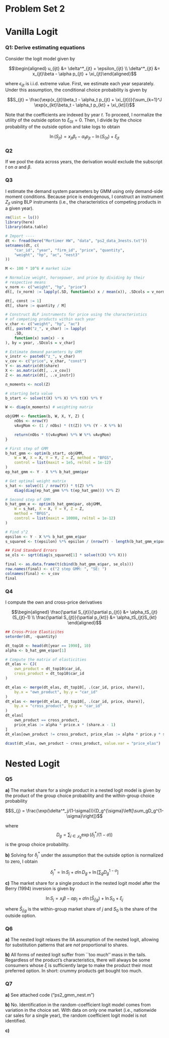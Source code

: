 # Problem Set 2

# Vanilla Logit
### Q1: Derive estimating equations

Consider the logit model given by

$$\begin{aligned} u_{ijt} &= \delta^*_{jt} + \epsilon_{ijt} \\
\delta^*_{jt} &= x_{jt}\beta - \alpha p_{jt} + \xi_{jt}\end{aligned}$$

where $\epsilon_{ijt}$ is i.i.d. extreme value. First, we estimate each year separately. Under this assumption, the conditional choice probability is given by

$$S_{jt} = \frac{\exp(x_{jt}\beta_t - \alpha_t p_{jt} + \xi_{jt})}{\sum_{k=1}^J \exp(x_{kt}\beta_t - \alpha_t p_{kt} + \xi_{kt})}$$

Note that the coefficients are indexed by year $t$. To proceed, I normalize the utility of the outside option to $\xi_{0t} = 0$. Then, I divide by the choice probability of the outside option and take logs to obtain

$$\ln(S_{jt}) = x_{jt}\beta_t - \alpha_t p_{jt} - \ln(S_{0t}) + \xi_{jt}$$

### Q2
If we pool the data across years, the derivation would exclude the subscript $t$ on $\alpha$ and $\beta$.

### Q3
I estimate the demand system parameters by GMM using only demand-side moment conditions. Because price is endogenous, I construct an instrument $Z_{jt}$ using BLP instruments (i.e., the characteristics of competing products in a given year).

```r
rm(list = ls())
library(here)
library(data.table)

# Import ----
dt <- fread(here("Mortimer HW", "data", "ps2_data_3nests.txt"))
setnames(dt, c(
    "car_id", "year", "firm_id", "price", "quantity",
    "weight", "hp", "ac", "nest3"
))

M <- 100 * 10^6 # market size

# Normalize weight, horsepower, and price by dividing by their
# respective means
v_norm <- c("weight", "hp", "price")
dt[, (v_norm) := lapply(.SD, function(x) x / mean(x)), .SDcols = v_norm]

dt[, const := 1]
dt[, share := quantity / M]

# Construct BLP instruments for price using the characteristics
# of competing products within each year
v_char <- c("weight", "hp", "ac")
dt[, paste0("z_", v_char) := lapply(
    .SD,
    function(x) sum(x) - x
), by = year, .SDcols = v_char]

```

```r
# Estimate demand paramters by GMM
v_instr <- paste0("z_", v_char)
v_cov <- c("price", v_char, "const")
Y <- as.matrix(dt$share)
X <- as.matrix(dt[, ..v_cov])
Z <- as.matrix(dt[, ..v_instr])

n_moments <- ncol(Z)

# starting beta value
b_start <- solve(t(X) %*% X) %*% t(X) %*% Y

W <- diag(n_moments) # weighting matrix

objGMM <- function(b, W, X, Y, Z) {
    nObs <- nrow(Y)
    vAvgMom <- (1 / nObs) * (t(Z)) %*% (Y - X %*% b)

    return(nObs * t(vAvgMom) %*% W %*% vAvgMom)
}

# First step of GMM
b_hat_gmm <- optim(b_start, objGMM,
    W = W, X = X, Y = Y, Z = Z, method = "BFGS",
    control = list(maxit = 1e5, reltol = 1e-12)
)
ep_hat_gmm <- Y - X %*% b_hat_gmm$par

# Get optimal weight matrix
s_hat <- solve((1 / nrow(Y)) * t(Z) %*%
    diag(diag(ep_hat_gmm %*% t(ep_hat_gmm))) %*% Z)

# Second step of GMM
b_hat_gmm_e <- optim(b_hat_gmm$par, objGMM,
    W = s_hat, X = X, Y = Y, Z = Z,
    method = "BFGS",
    control = list(maxit = 10000, reltol = 1e-12)
)

# Find s^2
epsilon <- Y - X %*% b_hat_gmm_e$par
s_squared <- t(epsilon) %*% epsilon / (nrow(Y) - length(b_hat_gmm_e$par))

## Find Standard Errors
se_ols <- sqrt(diag(s_squared[1] * solve(t(X) %*% X)))

final <- as.data.frame(t(cbind(b_hat_gmm_e$par, se_ols)))
row.names(final) <- c("2 step GMM: ", "SE: ")
colnames(final) <- v_cov
final
```

### Q4
I compute the own and cross-price derivatives

$$\begin{aligned}
\frac{\partial S_{jt}}{\partial p_{jt}} &= \alpha_tS_{jt}(S_{jt}-1) \\
\frac{\partial S_{jt}}{\partial p_{kt}} &= \alpha_tS_{jt}S_{kt}
\end{aligned}$$

```r
## Cross-Price Elasticites
setorder(dt, -quantity)

dt_top10 <- head(dt[year == 1990], 10)
alpha <- b_hat_gmm_e$par[1]

# Compute the matrix of elasticities
dt_elas <- CJ(
    own_product = dt_top10$car_id,
    cross_product = dt_top10$car_id
)

dt_elas <- merge(dt_elas, dt_top10[, .(car_id, price, share)],
    by.x = "own_product", by.y = "car_id"
)
dt_elas <- merge(dt_elas, dt_top10[, .(car_id, price, share)],
    by.x = "cross_product", by.y = "car_id"
)
dt_elas[
    own_product == cross_product,
    price_elas := alpha * price.x * (share.x - 1)
]
dt_elas[own_product != cross_product, price_elas := alpha * price.y * share.y]

dcast(dt_elas, own_product ~ cross_product, value.var = "price_elas")
```

# Nested Logit
### Q5

**a)** The market share for a single product in a nested logit model is given by the product of the group choice probability and the within-group choice probability

$$S_{j} = \frac{\exp(\delta^*_j/(1-\sigma))}{D_g^{\sigma}\left[\sum_gD_g^{1-\sigma}\right]}$$

where $$D_g = \sum_{j \in \mathcal{J}_g}\exp(\delta_j^*/(1-\sigma))$$ is the group choice probability.

**b)** Solving for $\delta_j^*$ under the assumption that the outside option is normalized to zero, I obtain

$$\delta_j^* = \ln S_j + \sigma \ln D_g + \ln \left[\sum_g D_g^{1-\sigma}\right]$$

**c)** The market share for a single product in the nested logit model after the Berry (1994) inversion is given by

$$\ln S_j = x_j\beta - \alpha p_j + \sigma \ln (\bar{S}_{j|g}) + \ln S_0 + \xi_j$$

where $\bar{S}_{j|g}$ is the within-group market share of $j$ and $S_0$ is the share of the outside option.

### Q6

**a)** The nested logit relaxes the IIA assumption of the nested logit, allowing for substitution patterns that are *not* proportional to shares.

**b)** All forms of nested logit suffer from ``too much'' mass in the tails. Regardless of the product's characteristics, there will always be some consumers whose $\xi$ is sufficiently large to make the product their most preferred option. In short: crummy products get bought too much.

### Q7

**a)** See attached code ("ps2_gmm_nest.m")

**b)** No. Identification in the random-coefficient logit model comes from variation in the choice set. With data on only one market (i.e., nationwide car sales for a single year), the random coefficient logit model is not identified.

**c)** 







